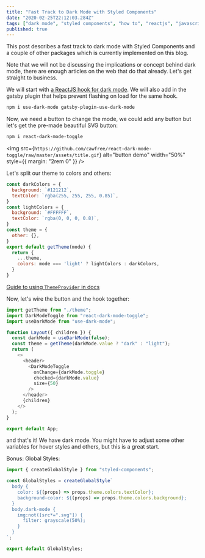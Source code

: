 ```yaml
---
title: "Fast Track to Dark Mode with Styled Components"
date: "2020-02-25T22:12:03.284Z"
tags: ["dark mode", "styled components", "how to", "reactjs", "javascript"]
published: true
---
```


This post describes a fast track to dark mode with Styled Components and a couple of other packages which is currently implemented on this blog.

Note that we will not be discussing the implications or concept behind dark mode, there are enough articles on the web that do that already. Let's get straight to business.

We will start with [a ReactJS hook for dark mode](https://github.com/donavon/use-dark-mode). We will also add in the gatsby plugin that helps prevent flashing on load for the same hook.

```bash
npm i use-dark-mode gatsby-plugin-use-dark-mode
```

Now, we need a button to change the mode, we could add any button but let's get the pre-made beautiful SVG button:

```bash
npm i react-dark-mode-toggle
```

<img
  src={`https://github.com/cawfree/react-dark-mode-toggle/raw/master/assets/title.gif`}
  alt="button demo"
  width="50%"
  style={{ margin: "2rem 0" }}
/>

Let's split our theme to colors and others:

```javascript
const darkColors = {
  background: `#121212`,
  textColor: `rgba(255, 255, 255, 0.85)`,
}
const lightColors = {
  background: `#FFFFFF`,
  textColor: `rgba(0, 0, 0, 0.8)`,
}
const theme = {
  other: {},
}
export default getTheme(mode) {
  return {
    ...theme,
    colors: mode === 'light' ? lightColors : darkColors,
  }
}
```

[Guide to using `ThemeProvider` in docs](https://styled-components.com/docs/advanced#theming)

Now, let's wire the button and the hook together:

```javascript
import getTheme from "./theme";
import DarkModeToggle from "react-dark-mode-toggle";
import useDarkMode from "use-dark-mode";

function Layout({ children }) {
  const darkMode = useDarkMode(false);
  const theme = getTheme(darkMode.value ? "dark" : "light");
  return (
    <>
      <header>
        <DarkModeToggle
          onChange={darkMode.toggle}
          checked={darkMode.value}
          size={50}
        />
      </header>
      {children}
    </>
  );
}

export default App;
```

and that's it! We have dark mode. You might have to adjust some other variables for hover styles and others, but this is a great start.

Bonus: Global Styles:

```javascript
import { createGlobalStyle } from "styled-components";

const GlobalStyles = createGlobalStyle`
  body {
    color: ${(props) => props.theme.colors.textColor};
    background-color: ${(props) => props.theme.colors.background};
  }
  body.dark-mode {
    img:not([src*=".svg"]) {
      filter: grayscale(50%);
    }
  }
`;

export default GlobalStyles;
```
